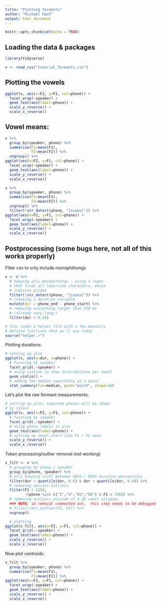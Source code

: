 ```yaml
---
title: "Plotting formants"
author: "Michael Haaf"
output: html_document
---
```


```r
knitr::opts_chunk$set(echo = TRUE)
```

## Loading the data & packages

```r
library(tidyverse)

v <- read_csv("tutorial_formants.csv")
```

## Plotting the vowels

```r
ggplot(v, aes(x=F2, y=F1, col=phone)) +
  facet_wrap(~speaker) +
  geom_text(aes(label=phone)) +
  scale_y_reverse() +
  scale_x_reverse()
```

## Vowel means:

```r
v %>%
  group_by(speaker, phone) %>%
  summarise(F1=mean(F1),
            F2=mean(F2)) %>%
  ungroup() %>%
ggplot(aes(x=F2, y=F1, col=phone)) +
  facet_wrap(~speaker) +
  geom_text(aes(label=phone)) +
  scale_y_reverse() +
  scale_x_reverse()
```

```r
v %>%
  group_by(speaker, phone) %>%
  summarise(F1=mean(F1),
            F2=mean(F2)) %>%
  ungroup() %>%
  filter(!str_detect(phone, "[iuoea]")) %>%
ggplot(aes(x=F2, y=F1, col=phone)) +
  facet_wrap(~speaker) +
  geom_text(aes(label=phone)) +
  scale_y_reverse() +
  scale_x_reverse()
```

## Postprocessing (some bugs here, not all of this works properly)

Filter csv to only include monophthongs

```r
v <- v %>%
  # keeping only monophthongs - using a regex
  # that finds all lowercase characters, which
  # indicate glides
  filter(!str_detect(phone, "[iuoea]")) %>%
  # creating a duration variable
  mutate(dur = phone_end - phone_start) %>%
  # removing everything longer than 250 ms
  # (already very long!)
  filter(dur < 0.25)

# this loads a helper file with a few manually
# defined functions that we'll use today
source("helper.r")
```

Plotting durations.

```r
# setting up plot
ggplot(v, aes(y=dur, x=phone)) +
  # faceting by speaker
  facet_grid(.~speaker) +
  # using violins to show distributions per vowel
  geom_violin() +
  # adding the median separately as a point
  stat_summary(fun=median, geom="point", shape=16)
```

Let's plot the raw formant measurements.

```r
# setting up plot; separate phones will be shown
# by colour
ggplot(v, aes(x=F2, y=F1, col=phone)) +
  # faceting by speaker
  facet_grid(.~speaker) +
  # using phone labels in plot
  geom_text(aes(label=phone)) +
  # setting up vowel-chart-like F1 / F2 axes
  scale_y_reverse() +
  scale_x_reverse()
```

Token processing/outlier removal (not working)

```r
v_filt <- v %>%
  # grouping by phone / speaker
  group_by(phone, speaker) %>%
  # only keeping stuff between 60th / 90th duration percentiles
  filter(dur > quantile(dur, 0.6) & dur < quantile(dur, 0.9)) %>%
  # removing obvious outliers
  filter(F1 < 1250,
         !(phone %in% c("I","U","EU","UE") & F1 > 750)) %>%
  # removing outliers outside of 4 SD vowel ellipses
  ### NOTE: sd removal commented out,  this step needs to be debugged
  # filter(!mvt_outlier(F1, F2)) %>%
  ungroup()

  # plotting
ggplot(v_filt, aes(x=F2, y=F1, col=phone)) +
  facet_grid(.~speaker) +
  geom_text(aes(label=phone)) +
  scale_y_reverse() +
  scale_x_reverse()
```

Now plot centroids:

```r
v_filt %>%
  group_by(speaker, phone) %>%
  summarise(F1=mean(F1),
            F2=mean(F2)) %>%
ggplot(aes(x=F2, y=F1, col=phone)) +
  facet_wrap(~speaker) +
  geom_text(aes(label=phone)) +
  scale_y_reverse() +
  scale_x_reverse()
```
